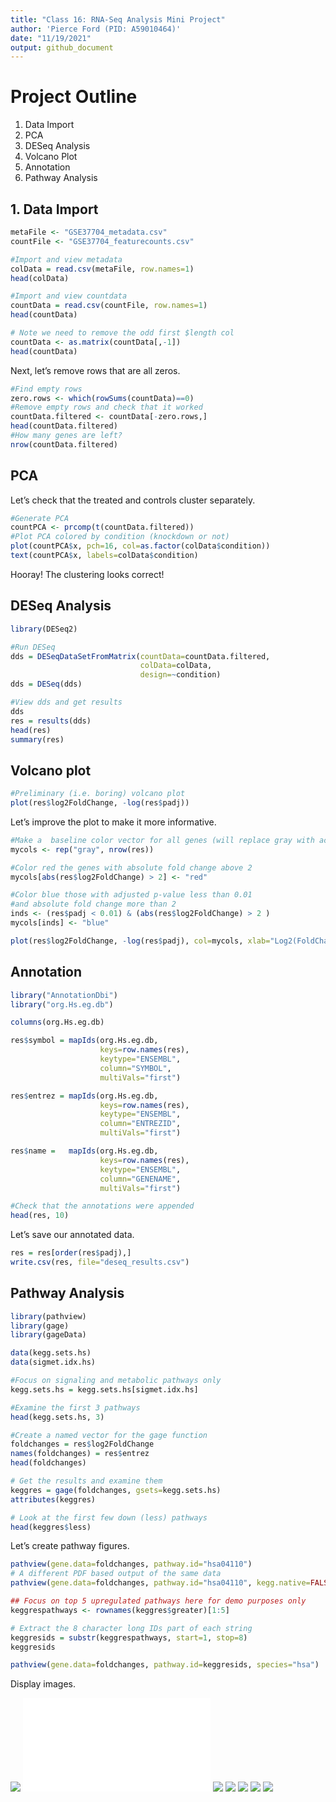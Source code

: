 ```yaml
---
title: "Class 16: RNA-Seq Analysis Mini Project"
author: 'Pierce Ford (PID: A59010464)'
date: "11/19/2021"
output: github_document
---
```


# Project Outline

1. Data Import
2. PCA
3. DESeq Analysis
4. Volcano Plot
5. Annotation
6. Pathway Analysis

## 1. Data Import

```r
metaFile <- "GSE37704_metadata.csv"
countFile <- "GSE37704_featurecounts.csv"

#Import and view metadata
colData = read.csv(metaFile, row.names=1)
head(colData)

#Import and view countdata
countData = read.csv(countFile, row.names=1)
head(countData)

# Note we need to remove the odd first $length col
countData <- as.matrix(countData[,-1])
head(countData)
```

Next, let's remove rows that are all zeros.

```r
#Find empty rows
zero.rows <- which(rowSums(countData)==0)
#Remove empty rows and check that it worked
countData.filtered <- countData[-zero.rows,]
head(countData.filtered)
#How many genes are left?
nrow(countData.filtered)
```

## PCA

Let's check that the treated and controls cluster separately.

```r
#Generate PCA
countPCA <- prcomp(t(countData.filtered))
#Plot PCA colored by condition (knockdown or not)
plot(countPCA$x, pch=16, col=as.factor(colData$condition))
text(countPCA$x, labels=colData$condition)
```

Hooray! The clustering looks correct!

## DESeq Analysis

```r
library(DESeq2)

#Run DESeq
dds = DESeqDataSetFromMatrix(countData=countData.filtered,
                             colData=colData,
                             design=~condition)
dds = DESeq(dds)
```

```r
#View dds and get results
dds
res = results(dds)
head(res)
summary(res)
```

## Volcano plot

```r
#Preliminary (i.e. boring) volcano plot
plot(res$log2FoldChange, -log(res$padj))
```

Let's improve the plot to make it more informative.
```r
#Make a  baseline color vector for all genes (will replace gray with actual color later)
mycols <- rep("gray", nrow(res))

#Color red the genes with absolute fold change above 2
mycols[abs(res$log2FoldChange) > 2] <- "red"

#Color blue those with adjusted p-value less than 0.01
#and absolute fold change more than 2
inds <- (res$padj < 0.01) & (abs(res$log2FoldChange) > 2 )
mycols[inds] <- "blue"

plot(res$log2FoldChange, -log(res$padj), col=mycols, xlab="Log2(FoldChange)", ylab="-Log(P-value)" )
```

## Annotation

```r
library("AnnotationDbi")
library("org.Hs.eg.db")

columns(org.Hs.eg.db)

res$symbol = mapIds(org.Hs.eg.db,
                    keys=row.names(res), 
                    keytype="ENSEMBL",
                    column="SYMBOL",
                    multiVals="first")

res$entrez = mapIds(org.Hs.eg.db,
                    keys=row.names(res),
                    keytype="ENSEMBL",
                    column="ENTREZID",
                    multiVals="first")

res$name =   mapIds(org.Hs.eg.db,
                    keys=row.names(res),
                    keytype="ENSEMBL",
                    column="GENENAME",
                    multiVals="first")

#Check that the annotations were appended
head(res, 10)
```

Let's save our annotated data.

```r
res = res[order(res$padj),]
write.csv(res, file="deseq_results.csv")
```

## Pathway Analysis

```r
library(pathview)
library(gage)
library(gageData)

data(kegg.sets.hs)
data(sigmet.idx.hs)

#Focus on signaling and metabolic pathways only
kegg.sets.hs = kegg.sets.hs[sigmet.idx.hs]

#Examine the first 3 pathways
head(kegg.sets.hs, 3)
```

```r
#Create a named vector for the gage function
foldchanges = res$log2FoldChange
names(foldchanges) = res$entrez
head(foldchanges)

# Get the results and examine them
keggres = gage(foldchanges, gsets=kegg.sets.hs)
attributes(keggres)

# Look at the first few down (less) pathways
head(keggres$less)
```

Let's create pathway figures.

```r
pathview(gene.data=foldchanges, pathway.id="hsa04110")
# A different PDF based output of the same data
pathview(gene.data=foldchanges, pathway.id="hsa04110", kegg.native=FALSE)

## Focus on top 5 upregulated pathways here for demo purposes only
keggrespathways <- rownames(keggres$greater)[1:5]

# Extract the 8 character long IDs part of each string
keggresids = substr(keggrespathways, start=1, stop=8)
keggresids

pathview(gene.data=foldchanges, pathway.id=keggresids, species="hsa")
```

Display images.

![](hsa04110.pathview.png)
![](hsa04110.pathview.pdf)
![](hsa04640.pathview.png)
![](hsa04630.pathview.png)
![](hsa00140.pathview.png)
![](hsa04142.pathview.png)
![](hsa04330.pathview.png)